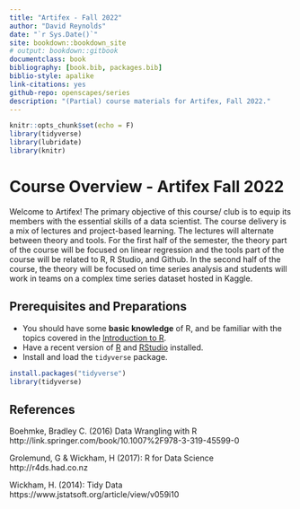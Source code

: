 ```yaml
--- 
title: "Artifex - Fall 2022"
author: "David Reynolds"
date: "`r Sys.Date()`"
site: bookdown::bookdown_site
# output: bookdown::gitbook
documentclass: book
bibliography: [book.bib, packages.bib]
biblio-style: apalike
link-citations: yes
github-repo: openscapes/series
description: "(Partial) course materials for Artifex, Fall 2022."
---
```


```r
knitr::opts_chunk$set(echo = F)
library(tidyverse)
library(lubridate)
library(knitr)
```

# Course Overview - Artifex Fall 2022

Welcome to Artifex! The primary objective of this course/ club is to equip its members with the essential skills of a data scientist. The course delivery is a mix of lectures and project-based learning. The lectures will alternate between theory and tools. For the first half of the semester, the theory part of the course will be focused on linear regression and the tools part of the course will be related to R, R Studio, and Github. In the second half of the course, the theory will be focused on time series analysis and students will work in teams on a complex time series dataset hosted in Kaggle. 

## Prerequisites and Preparations {-}

- You should have some **basic knowledge** of R, and be familiar with the topics covered in the [Introduction to R](https://cengel.github.io/R-intro/).
- Have a recent version of [R](https://cran.r-project.org/) and [RStudio](https://www.rstudio.com/) installed. 
- Install and load the `tidyverse` package.

```r
install.packages("tidyverse")  
library(tidyverse)
```


## References {-}
Boehmke, Bradley C. (2016) Data Wrangling with R
http://link.springer.com/book/10.1007%2F978-3-319-45599-0

Grolemund, G & Wickham, H (2017): R for Data Science http://r4ds.had.co.nz

Wickham, H. (2014): Tidy Data https://www.jstatsoft.org/article/view/v059i10